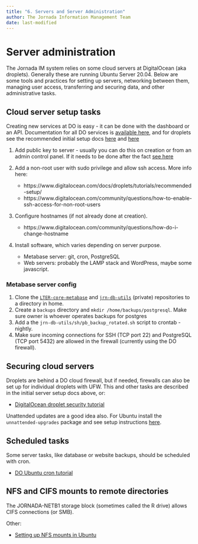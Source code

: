 ```yaml
---
title: "6. Servers and Server Administration"
author: The Jornada Information Management Team
date: last-modified
---
```


# Server administration

The Jornada IM system relies on some cloud servers at DigitalOcean (aka droplets). Generally these are running Ubuntu Server 20.04. Below are some tools and practices for setting up servers, networking between them, managing user access, transferring and securing data, and other administrative tasks.

## Cloud server setup tasks

Creating new services at DO is easy - it can be done with the dashboard or an API. Documentation for all DO services is [available here](https://www.digitalocean.com/docs/), and for droplets see the recommended initial setup docs [here](https://www.digitalocean.com/docs/droplets/tutorials/recommended-setup/) and [here](https://www.digitalocean.com/community/tutorials/initial-server-setup-with-ubuntu-20-04)

1. Add public key to server - usually you can do this on creation or from an admin control panel. If it needs to be done after the fact [see here](https://www.digitalocean.com/community/tutorials/how-to-set-up-ssh-keys-on-ubuntu-20-04)

2. Add a non-root user with sudo privilege and allow ssh access. More info here:

    * https://www.digitalocean.com/docs/droplets/tutorials/recommended-setup/
    * https://www.digitalocean.com/community/questions/how-to-enable-ssh-access-for-non-root-users

3. Configure hostnames (if not already done at creation).

    * https://www.digitalocean.com/community/questions/how-do-i-change-hostname

4. Install software, which varies depending on server purpose.

    * Metabase server: git, cron, PostgreSQL
    * Web servers: probably the LAMP stack and WordPress, maybe some javascript.

### Metabase server config

1. Clone the [`LTER-core-metabase`](https://github.com/lter/LTER-core-metabase) and [`jrn-db-utils`](https://github.com/jornada-im/jrn-db-utils) (private) repositories to a directory in home.
2. Create a `backups` directory and `mkdir /home/backups/postgresql`. Make sure owner is whoever operates backups for postgres
3. Add a the `jrn-db-utils/sh/pb_backup_rotated.sh` script to crontab - nightly.
4. Make sure incoming connections for SSH (TCP port 22) and PostgreSQL (TCP port 5432) are allowed in the firewall (currently using the DO firewall).
 

## Securing cloud servers

Droplets are behind a DO cloud firewall, but if needed, firewalls can also be set up for individual droplets with UFW. This and other tasks are described in the initial server setup docs above, or:

* [DigitalOcean droplet security tutorial](https://www.digitalocean.com/community/tutorials/recommended-security-measures-to-protect-your-servers)

Unattended updates are a good idea also. For Ubuntu install the `unnattended-upgrades` package and see setup instructions [here](https://ubuntu.com/server/docs/package-management).


## Scheduled tasks

Some server tasks, like database or website backups, should be scheduled with cron.

* [DO Ubuntu cron tutorial](https://www.digitalocean.com/community/tutorials/how-to-use-cron-to-automate-tasks-ubuntu-1804)

## NFS and CIFS mounts to remote directories

The JORNADA-NETB1 storage block (sometimes called the R drive) allows CIFS connections (or SMB).

Other:

* [Setting up NFS mounts in Ubuntu](https://www.digitalocean.com/community/tutorials/how-to-set-up-an-nfs-mount-on-ubuntu-20-04)

